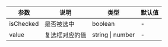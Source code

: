 | 参数      | 说明           | 类型             | 默认值 |
| --------- | -------------- | ---------------- | ------ |
| isChecked | 是否被选中     | boolean          | -      |
| value     | 复选框对应的值 | string \| number | -      |
